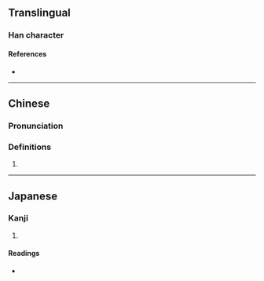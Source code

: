{{character info}}
==Translingual==

===Han character===
{{Han char|rn=15|rad=冫|as=09|sn=11|four=31114|canj=IMMWG|ids=⿰冫垔}}

====References====
* {{Han ref|kx=0133.050|dkj=01678|dj=0297.100|hdz=10299.170|uh=51D0|ud=20944|bh=D468|bd=54376}}

----

==Chinese==
{{zh-forms}}

===Pronunciation===
{{zh-pron
|m=yīn
|c=jan1
|mc=
|oc=
|ma=
|cat=
}}

===Definitions===
{{zh-hanzi}}

# {{rfdef|zh|sort=冫09}}

----

==Japanese==

===Kanji===
{{ja-kanji|grade=|rs=冫09}}

# {{rfdef|ja|sort=冫09}}

====Readings====
* {{ja-readings|on=[[いん]] (in)|kun=}}